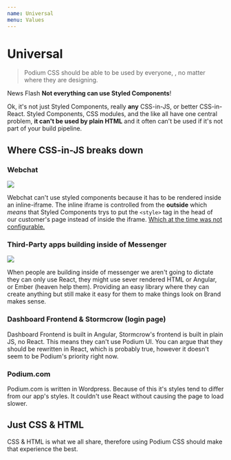 ```yaml
---
name: Universal
menu: Values
---
```



# Universal

> Podium CSS should be able to be used by everyone, , no matter where they are
> designing.

News Flash **Not everything can use Styled Components**!

Ok, it's not just Styled Components, really **any** CSS-in-JS, or better CSS-in-React. Styled Components, CSS modules,
and the like all have one central problem, **it can't be used by plain HTML** and it often can't be used if it's not part
of your build pipeline.

## Where CSS-in-JS breaks down

### Webchat


<img class="bg-black w-full block" src={webchat} />

Webchat can't use styled components because it has to be rendered
inside an inline-iframe. The inline iframe is controlled from the
**outside** which _means_ that Styled Components trys to put the
`<style>` tag in the head of our customer's page instead of inside
the iframe. [Which at the time was not configurable.](https://github.com/styled-components/styled-components/issues/659)

### Third-Party apps building inside of Messenger


<img class="bg-black w-full block shadow" src={thirdParty} />

When people are building inside of messenger we aren't going to dictate
they can only use React, they might use sever rendered HTML or Angular,
or Ember (heaven help them). Providing an easy library where they can create
anything but still make it easy for them to make things look on Brand makes sense.

### Dashboard Frontend & Stormcrow (login page)

Dashboard Frontend is built in Angular, Stormcrow's frontend is
built in plain JS, no React. This means they can't use Podium UI.
You can argue that they should be rewritten in React, which is
probably true, however it doesn't seem to be Podium's priority right
now.

### Podium.com

Podium.com is written in Wordpress. Because of this it's styles tend to differ
from our app's styles. It couldn't use React without causing the page
to load slower.

## Just CSS & HTML

CSS & HTML is what we all share, therefore using Podium CSS should make that
experience the best.
